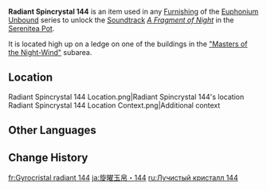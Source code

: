 {{Item Infobox
|id           = 141244
|image        = Item Radiant Spincrystal.png
|type         = Adventure Items
|group        = Radiant Spincrystals
|group2       = Natlan Spincrystals
|quality      = 4
|invCategory  = Precious Items
|description  = This wondrous crystal contains a certain rhythm, like something beautiful woven from delicate silk. These items can be found throughout the mainland or from merchants who collect curios. The tune held within this crystal can be revivified in your [[Serenitea Pot]] using either "[[Euphonium Unbound: Winding]]" or "[[Euphonium Unbound: Soaring]]." The tune contained within this [[Radiant Spincrystal]] is "[[A Fragment of Night]]."
|source1      = [["Masters of the Night-Wind"]]
|track        = A Fragment of Night
}}
'''Radiant Spincrystal 144''' is an item used in any [[Furnishing]] of the [[Euphonium Unbound]] series to unlock the [[Soundtrack]] ''[[A Fragment of Night]]'' in the [[Serenitea Pot]].

It is located high up on a ledge on one of the buildings in the [["Masters of the Night-Wind"]] subarea.

==Location==
<gallery>
Radiant Spincrystal 144 Location.png|Radiant Spincrystal 144's location
Radiant Spincrystal 144 Location Context.png|Additional context
</gallery>

==Other Languages==
{{Other Languages|default_hidden=1
|en       = Radiant Spincrystal 144
|zhs      = 旋曜玉帛・其一百四十四
|zhs_rm   = 
|zht      = 旋曜玉帛・其一百四十四
|zht_rm   = 
|ja       = 旋曜玉帛・144
|ja_rm    = Sen'you Gyokuhaku - Hyaku-yonjuuyon
|ko       = 빛나는 결정・144
|es       = Girocristal radiante (144)
|fr       = Gyrocristal radiant 144
|ru       = Лучистый кристалл 144
|th       = Radiant Spincrystal 144
|vi       = Ngọc Thạch Âm Vang 144
|de       = Strahlender Drehkristall CXLIV
|id       = Radiant Spincrystal 144
|pt       = Cristal Rodopiante Radiante 144
|tr       = Parlak Burgu Kristal 144
|it       = Voltacristallo radioso 144
}}

==Change History==
{{Change History|5.2}}

[[fr:Gyrocristal radiant 144]]
[[ja:旋曜玉帛・144]]
[[ru:Лучистый кристалл 144]]